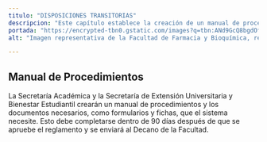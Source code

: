 ```yaml
---
titulo: "DISPOSICIONES TRANSITORIAS"
descripcion: "Este capítulo establece la creación de un manual de procedimientos y documentos necesarios para el sistema, que deberá ser aprobado por el Decano."
portada: "https://encrypted-tbn0.gstatic.com/images?q=tbn:ANd9GcQ8bgdOfsV6I7Sw4Yp_6e2NW9r7bCseQV_sNtfqHvTUh_lbZSVCP_eqQbRGjzRrAiDf6rs&usqp=CAU"
alt: "Imagen representativa de la Facultad de Farmacia y Bioquímica, relacionada a las disposiciones transitorias."

---
```


## Manual de Procedimientos

La Secretaría Académica y la Secretaría de Extensión Universitaria y Bienestar Estudiantil crearán un manual de procedimientos y los documentos necesarios, como formularios y fichas, que el sistema necesite. Esto debe completarse dentro de 90 días después de que se apruebe el reglamento y se enviará al Decano de la Facultad.
